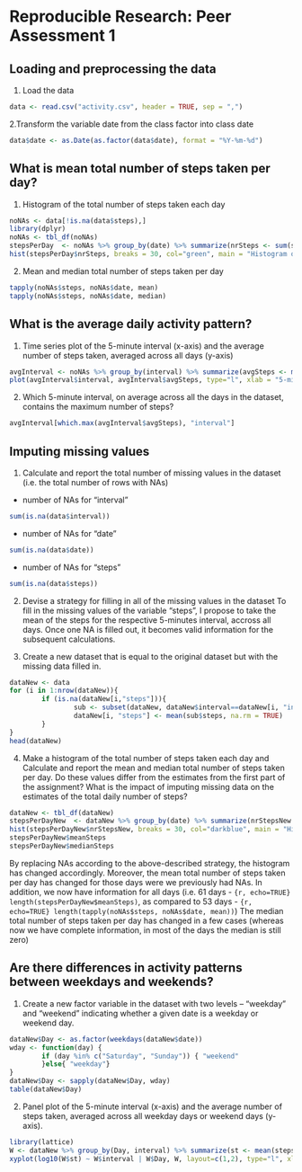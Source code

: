 Reproducible Research: Peer Assessment 1
============================================

## Loading and preprocessing the data
1. Load the data
```r
data <- read.csv("activity.csv", header = TRUE, sep = ",")
```

2.Transform the variable date from the class factor into class date
```r
data$date <- as.Date(as.factor(data$date), format = "%Y-%m-%d")
```


## What is mean total number of steps taken per day?
1. Histogram of the total number of steps taken each day
```r
noNAs <- data[!is.na(data$steps),]
library(dplyr)
noNAs <- tbl_df(noNAs)
stepsPerDay  <- noNAs %>% group_by(date) %>% summarize(nrSteps <- sum(steps))
hist(stepsPerDay$nrSteps, breaks = 30, col="green", main = "Histogram of steps", xlab = "Steps per day")
```

2. Mean and median total number of steps taken per day
```r
tapply(noNAs$steps, noNAs$date, mean)
tapply(noNAs$steps, noNAs$date, median)
```

## What is the average daily activity pattern?
1. Time series plot of the 5-minute interval (x-axis) and the average number of steps taken, averaged across all days (y-axis)
```r
avgInterval <- noNAs %>% group_by(interval) %>% summarize(avgSteps <- mean(steps))
plot(avgInterval$interval, avgInterval$avgSteps, type="l", xlab = "5-minute Interval", ylab = "Average number of steps", main="Average number of steps per 5-minute interval")
```

2. Which 5-minute interval, on average across all the days in the dataset, contains the maximum number of steps?
```r
avgInterval[which.max(avgInterval$avgSteps), "interval"]
```

## Imputing missing values
1. Calculate and report the total number of missing values in the dataset (i.e. the total number of rows with NAs)
- number of NAs for "interval"
```r
sum(is.na(data$interval))
```
- number of NAs for "date"
```r
sum(is.na(data$date))
```
- number of NAs for "steps"
```r
sum(is.na(data$steps))
```

2. Devise a strategy for filling in all of the missing values in the dataset
To fill in the missing values of the variable "steps", 
I propose to take the mean of the steps for the respective 5-minutes interval, accross all days.
Once one NA is filled out, it becomes valid information for the subsequent calculations.

3. Create a new dataset that is equal to the original dataset but with the missing data filled in.
```r
dataNew <- data
for (i in 1:nrow(dataNew)){
        if (is.na(dataNew[i,"steps"])){
                sub <- subset(dataNew, dataNew$interval==dataNew[i, "interval"])
                dataNew[i, "steps"] <- mean(sub$steps, na.rm = TRUE)
        }
}
head(dataNew)
```

4. Make a histogram of the total number of steps taken each day and Calculate and report the mean and median total number of steps taken per day. Do these values differ from the estimates from the first part of the assignment? What is the impact of imputing missing data on the estimates of the total daily number of steps?
```r
dataNew <- tbl_df(dataNew)
stepsPerDayNew  <- dataNew %>% group_by(date) %>% summarize(nrStepsNew <- sum(steps), meanSteps <- mean(steps), medianSteps <- median(steps))
hist(stepsPerDayNew$nrStepsNew, breaks = 30, col="darkblue", main = "Histogram of steps new dataset", xlab = "Steps per day")
stepsPerDayNew$meanSteps
stepsPerDayNew$medianSteps
```
By replacing NAs according to the above-described strategy, the histogram has changed accordingly.
Moreover, the mean total number of steps taken per day has changed for those days were we previously had NAs.
In addition, we now have information for all days (i.e. 61 days - ```{r, echo=TRUE} length(stepsPerDayNew$meanSteps)```, as compared to 53 days - ```{r, echo=TRUE} length(tapply(noNAs$steps, noNAs$date, mean))```)
The median total number of steps taken per day has changed in a few cases (whereas now we have complete information, in most of the days the median is still zero)

## Are there differences in activity patterns between weekdays and weekends?
1. Create a new factor variable in the dataset with two levels -- "weekday" and "weekend" indicating whether a given date is a weekday or weekend day.
```r
dataNew$Day <- as.factor(weekdays(dataNew$date))
wday <- function(day) {
        if (day %in% c("Saturday", "Sunday")) { "weekend"
        }else{ "weekday"}
}
dataNew$Day <- sapply(dataNew$Day, wday)
table(dataNew$Day)
```

2. Panel plot of the 5-minute interval (x-axis) and the average number of steps taken, averaged across all weekday days or weekend days (y-axis).
```r
library(lattice)
W <- dataNew %>% group_by(Day, interval) %>% summarize(st <- mean(steps))
xyplot(log10(W$st) ~ W$interval | W$Day, W, layout=c(1,2), type="l", xlab="Interval", ylab="Number of steps")
```

